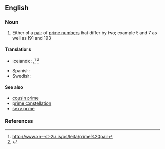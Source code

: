 ==English==

===Noun===
{{wikipedia}}
{{en-noun|sg=[[twin]] [[prime]]}}

# {{mathematics}} Either of a [[pair]] of [[prime number]]s that differ by two; example <math>5</math> and <math>7</math> as well as <math>191</math> and <math>193</math>  

====Translations====
{{trans-top|either of a pair of prime numbers that differ by two}}
* Icelandic: {{t|is|frumtalnatvíburi|m}},<ref>http://www.xn--st-2ia.is/os/leita/prime%20pair</ref> {{t|is|tvíburafrumtala|f}}<ref>{{webofscience|7351|Til hvers notum við frumtölur?|What are prime numbers good for?}}</ref>
{{trans-mid}}
* Spanish: {{t|es|primo gemelo|m}}
* Swedish: {{t|sv|tvillingprimtal|n}}
{{trans-bottom}}

====See also====
*[[cousin prime]]
*[[prime constellation]]
*[[sexy prime]]

===References===
<references/>
